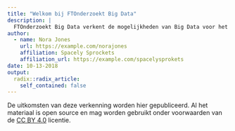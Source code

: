 ```yaml
---
title: "Welkom bij FTOnderzoekt Big Data"
description: |
  FTOnderzoekt Big Data verkent de mogelijkheden van Big Data voor het MKB.
author:
  - name: Nora Jones 
    url: https://example.com/norajones
    affiliation: Spacely Sprockets
    affiliation_url: https://example.com/spacelysprokets
date: 10-13-2018
output:
  radix::radix_article:
    self_contained: false
---
```


De uitkomsten van deze verkenning worden hier gepubliceerd. Al het materiaal is open source en mag worden gebruikt onder voorwaarden van de [CC BY 4.0](https://creativecommons.org/licenses/by/4.0/legalcode.nl) licentie.